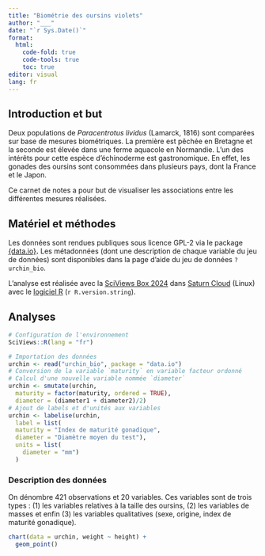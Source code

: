 ```yaml
---
title: "Biométrie des oursins violets"
author: "___"
date: "`r Sys.Date()`"
format:
  html:
    code-fold: true
    code-tools: true
    toc: true
editor: visual
lang: fr
---
```


<!--# Ce document est un carnet de notes. C'est l'équivalent d'un cahier de laboratoire pour vos analyses de données. Vous allez y consigner toutes les analyses que vous avez réalisées et leurs interprétations dans l'ordre de votre progression. Il se différencie des documents de présentation des résultats (rapport, présentation avec dias, article scientifique, ouvrage plus conséquent) par son style bref et informel. Dans les documents de présentation, les résultats les plus pertinents sont choisis alors que le carnet de notes reprend tout ce qui a été fait pour garder une trace du raisonnement complet qui a mené à l'analyse. Un carnet de notes commence toujours pour une brève introduction de quelques lignes qui présente le sujet étudié. -->

## Introduction et but

Deux populations de *Paracentrotus lividus* (Lamarck, 1816) sont comparées sur base de mesures biométriques. La première est pêchée en Bretagne et la seconde est élevée dans une ferme aquacole en Normandie. L'un des intérêts pour cette espèce d'échinoderme est gastronomique. En effet, les gonades des oursins sont consommées dans plusieurs pays, dont la France et le Japon.

Ce carnet de notes a pour but de visualiser les associations entre les différentes mesures réalisées.

## Matériel et méthodes

<!--# Dans un bloc-notes, la section matériel et méthodes peut être succincte et renvoyer, par exemple, à un cahier de laboratoire pour les détails, ou à un lien pour des données ouvertes (le DOI est un lien fiable, lorsqu'il existe). Précisez toujours les analyses statistiques et les logiciels utilisés, y compris leurs versions. Attention : RStudio n'est "que" l'éditeur, le logiciel qui fait les calculs est R ! -->

Les données sont rendues publiques sous licence GPL-2 via le package [{data.io}](https://www.sciviews.org/data.io/)**.** Les métadonnées (dont une description de chaque variable du jeu de données) sont disponibles dans la page d'aide du jeu de données `?urchin_bio`.

L'analyse est réalisée avec la [SciViews Box 2024](https://www.sciviews.org/software/svbox/) dans [Saturn Cloud](https://saturncloud.io) (Linux) avec le [logiciel R](https://www.r-project.org) (`r R.version.string`).

## Analyses

```r
# Configuration de l'environnement
SciViews::R(lang = "fr")
```

<!--# Le chunk ci-dessous permet d'importer les données. La fonction `read()` importe le tableau `urchin_bio` depuis le package {data.io}. Ce tableau est ensuite assigné à `urchin`, ce qui signifie qu'il est désormais accessible sous ce nom. La fonction `smutate()` permet de calculer de nouvelles variables. Les fonctions `read()` et `smutate()` seront présentées en détail dans le module 5 du cours. -->

```r
# Importation des données
urchin <- read("urchin_bio", package = "data.io")
# Conversion de la variable `maturity` en variable facteur ordonné
# Calcul d'une nouvelle variable nommée `diameter`
urchin <- smutate(urchin, 
  maturity = factor(maturity, ordered = TRUE),
  diameter = (diameter1 + diameter2)/2)
# Ajout de labels et d'unités aux variables
urchin <- labelise(urchin, 
  label = list(
  maturity = "Index de maturité gonadique",
  diameter = "Diamètre moyen du test"),
  units = list(
    diameter = "mm")
  )
```

### Description des données

On dénombre 421 observations et 20 variables. Ces variables sont de trois types : (1) les variables relatives à la taille des oursins, (2) les variables de masses et enfin (3) les variables qualitatives (sexe, origine, index de maturité gonadique).

<!--% Réalisez un nuage de points de la hauteur en fonction de la masse des oursins. Vous avez déjà réalisé ce graphique dans votre script R (c'est le même qui est demandé ici). -->

```r
chart(data = urchin, weight ~ height) +
  geom_point()
```
